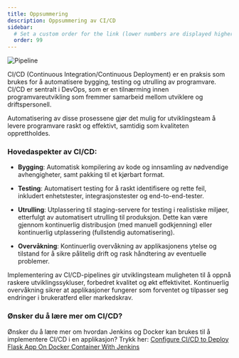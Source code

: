 ```yaml
---
title: Oppsummering
description: Oppsummering av CI/CD
sidebar:
  # Set a custom order for the link (lower numbers are displayed higher up)
  order: 99
---
```


![Pipeline](../../../assets/images/Pipeline.png)

CI/CD (Continuous Integration/Continuous Deployment) er en praksis som brukes for å automatisere bygging, testing og utrulling av programvare. CI/CD er sentralt i DevOps, som er en tilnærming innen programvareutvikling som fremmer samarbeid mellom utviklere og driftspersonell.

Automatisering av disse prosessene gjør det mulig for utviklingsteam å levere programvare raskt og effektivt, samtidig som kvaliteten opprettholdes.

### Hovedaspekter av CI/CD:

- **Bygging**: Automatisk kompilering av kode og innsamling av nødvendige avhengigheter, samt pakking til et kjørbart format.

- **Testing**: Automatisert testing for å raskt identifisere og rette feil, inkludert enhetstester, integrasjonstester og end-to-end-tester.

- **Utrulling**: Utplassering til staging-servere for testing i realistiske miljøer, etterfulgt av automatisert utrulling til produksjon. Dette kan være gjennom kontinuerlig distribusjon (med manuell godkjenning) eller kontinuerlig utplassering (fullstendig automatisering).

- **Overvåkning**: Kontinuerlig overvåkning av applikasjonens ytelse og tilstand for å sikre pålitelig drift og rask håndtering av eventuelle problemer.

Implementering av CI/CD-pipelines gir utviklingsteam muligheten til å oppnå raskere utviklingssykluser, forbedret kvalitet og økt effektivitet. Kontinuerlig overvåkning sikrer at applikasjoner fungerer som forventet og tilpasser seg endringer i brukeratferd eller markedskrav. 

### Ønsker du å lære mer om CI/CD?

Ønsker du å lære mer om hvordan Jenkins og Docker kan brukes til å implementere CI/CD i en applikasjon?
Trykk her: [Configure CI/CD to Deploy Flask App On Docker Container With Jenkins](https://medium.com/@Abhiney27/configure-ci-cd-to-deploy-flask-app-on-docker-container-with-jenkins-ae350b306c6b)



<LikeThisPage />

